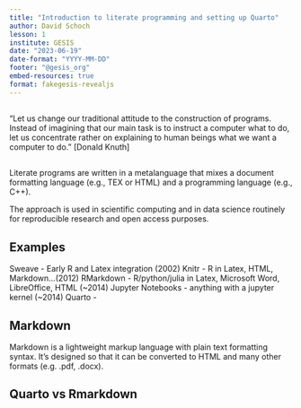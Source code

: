 ```yaml
---
title: "Introduction to literate programming and setting up Quarto"
author: David Schoch
lesson: 1
institute: GESIS
date: "2023-06-19"
date-format: "YYYY-MM-DD"
footer: "@gesis_org"
embed-resources: true
format: fakegesis-revealjs
---
```



##

"Let us change our traditional attitude to the construction of programs. 
Instead of imagining that our main task is to instruct a computer what to do, 
let us concentrate rather on explaining to human beings what we want a computer to do." 
[Donald Knuth]

##

Literate programs are written in a metalanguage that mixes a document formatting language (e.g., TEX or HTML) and 
a programming language (e.g., C++). 

The approach is used in scientific computing and in data science routinely for reproducible research and open access purposes.

## Examples

Sweave - Early R and Latex integration (2002)
Knitr - R in Latex, HTML, Markdown...(2012)
RMarkdown - R/python/julia in Latex, Microsoft Word, LibreOffice, HTML (~2014)
Jupyter Notebooks - anything with a jupyter kernel (~2014)
Quarto - 

## Markdown

Markdown is a lightweight markup language with plain text formatting syntax. 
It’s designed so that it can be converted to HTML and many other formats (e.g. .pdf, .docx).


## Quarto vs Rmarkdown